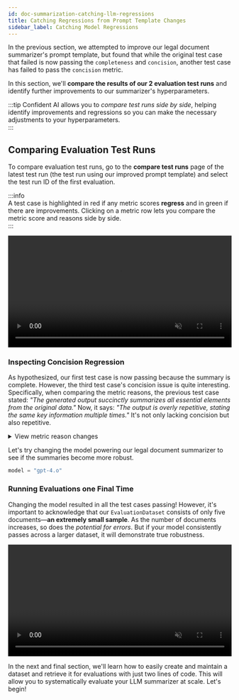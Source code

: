 ```yaml
---
id: doc-summarization-catching-llm-regressions
title: Catching Regressions from Prompt Template Changes
sidebar_label: Catching Model Regressions
---
```


In the previous section, we attempted to improve our legal document summarizer's prompt template, but found that while the original test case that failed is now passing the `completeness` and `concision`, another test case has failed to pass the `concision` metric.

In this section, we'll **compare the results of our 2 evaluation test runs** and identify further improvements to our summarizer's hyperparameters.

:::tip
Confident AI allows you to _compare test runs side by side_, helping identify improvements and regressions so you can make the necessary adjustments to your hyperparameters.  
:::

## Comparing Evaluation Test Runs

To compare evaluation test runs, go to the **compare test runs** page of the latest test run (the test run using our improved prompt template) and select the test run ID of the first evaluation.

:::info  
A test case is highlighted in red if any metric scores **regress** and in green if there are improvements. Clicking on a metric row lets you compare the metric score and reasons side by side.  
:::

<div
  style={{
    display: "flex",
    alignItems: "center",
    justifyContent: "center",
    marginBottom: "20px",
  }}
>
  <video width="100%" autoPlay loop muted playsInlines>
    <source
      src="https://deepeval-docs.s3.us-east-1.amazonaws.com/tutorial-legal-document-summarizer-compare-test-runs.mp4"
      type="video/mp4"
    />
  </video>
</div>

### Inspecting Concision Regression

As hypothesized, our first test case is now passing because the summary is complete. However, the third test case's concision issue is quite interesting. Specifically, when comparing the metric reasons, the previous test case stated: _"The generated output succinctly summarizes all essential elements from the original data."_ Now, it says: _"The output is overly repetitive, stating the same key information multiple times."_ It's not only lacking concision but also repetitive.

<details><summary>View metric reason changes</summary>
<p>

```python
new reason="The output is overly repetitive, stating the same key information multiple times, such as service details, penalty, confidentiality, liability, dispute resolution, and agreement terms. However, it includes essential information about parties, services, financials, confidentiality, liability, dispute resolution, and governance, promoting clarity and completeness."

old reason="The generated output succinctly summarizes all essential elements from the original data, including contract parties, services provided, response times, contract duration, payment terms, confidentiality, liability, dispute resolution, and governing law, without including any redundant information."
```

</p>
</details>

Let's try changing the model powering our legal document summarizer to see if the summaries become more robust.

```python
model = "gpt-4.o"
```

### Running Evaluations one Final Time

Changing the model resulted in all the test cases passing! However, it's important to acknowledge that our `EvaluationDataset` consists of only five documents—**an extremely small sample**. As the number of documents increases, so does the _potential for errors_. But if your model consistently passes across a larger dataset, it will demonstrate true robustness.

<div
  style={{
    display: "flex",
    alignItems: "center",
    justifyContent: "center",
    marginBottom: "20px",
  }}
>
  <video width="100%" autoPlay loop muted playsInlines>
    <source
      src="https://deepeval-docs.s3.us-east-1.amazonaws.com/tutorial-legal-document-summarizer-final-test-run.mp4"
      type="video/mp4"
    />
  </video>
</div>

In the next and final section, we'll learn how to easily create and maintain a dataset and retrieve it for evaluations with just two lines of code. This will allow you to systematically evaluate your LLM summarizer at scale. Let's begin!
